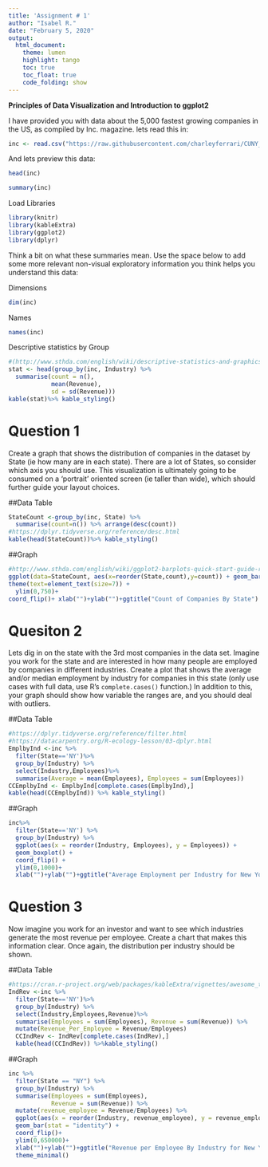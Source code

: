 ---
title: 'Assignment # 1'
author: "Isabel R."
date: "February 5, 2020"
output:
  html_document: 
    theme: lumen
    highlight: tango
    toc: true
    toc_float: true
    code_folding: show
---

**Principles of Data Visualization and Introduction to ggplot2**

I have provided you with data about the 5,000 fastest growing companies in the US, as compiled by Inc. magazine. lets read this in:

```{r}

inc <- read.csv("https://raw.githubusercontent.com/charleyferrari/CUNY_DATA_608/master/module1/Data/inc5000_data.csv", header= TRUE)

```

And lets preview this data:

```{r}

head(inc)

```
```{r}

summary(inc)

```

Load Libraries
```{r, warning=FALSE, message=FALSE}
library(knitr)
library(kableExtra)
library(ggplot2)
library(dplyr)
```

Think a bit on what these summaries mean. Use the space below to add some more relevant non-visual exploratory information you think helps you understand this data:

Dimensions
```{r}
dim(inc)
```
Names
```{r}
names(inc)
```

Descriptive statistics by Group
```{r, message=FALSE}
#(http://www.sthda.com/english/wiki/descriptive-statistics-and-graphics)
stat <- head(group_by(inc, Industry) %>% 
  summarise(count = n(), 
            mean(Revenue),
            sd = sd(Revenue)))
kable(stat)%>% kable_styling()
```



# Question 1

Create a graph that shows the distribution of companies in the dataset by State (ie how many are in each state). There are a lot of States, so consider which axis you should use. This visualization is ultimately going to be consumed on a 'portrait' oriented screen (ie taller than wide), which should further guide your layout choices.

##Data Table
```{r}
StateCount <-group_by(inc, State) %>%
  summarise(count=n()) %>% arrange(desc(count)) 
#https://dplyr.tidyverse.org/reference/desc.html
kable(head(StateCount))%>% kable_styling()
```

##Graph
```{r warning=FALSE}
#http://www.sthda.com/english/wiki/ggplot2-barplots-quick-start-guide-r-software-and-data-visualization
ggplot(data=StateCount, aes(x=reorder(State,count),y=count)) + geom_bar(stat="identity",width = .7) +
theme(text=element_text(size=7)) +
  ylim(0,750)+
coord_flip()+ xlab("")+ylab("")+ggtitle("Count of Companies By State")
```

# Quesiton 2

Lets dig in on the state with the 3rd most companies in the data set. Imagine you work for the state and are interested in how many people are employed by companies in different industries. Create a plot that shows the average and/or median employment by industry for companies in this state (only use cases with full data, use R's `complete.cases()` function.) In addition to this, your graph should show how variable the ranges are, and you should deal with outliers.

##Data Table
```{r}
#https://dplyr.tidyverse.org/reference/filter.html
#https://datacarpentry.org/R-ecology-lesson/03-dplyr.html
EmplbyInd <-inc %>% 
  filter(State=='NY')%>%
  group_by(Industry) %>% 
  select(Industry,Employees)%>%
  summarise(Average = mean(Employees), Employees = sum(Employees))
CCEmplbyInd <- EmplbyInd[complete.cases(EmplbyInd),]
kable(head(CCEmplbyInd)) %>% kable_styling()
```

##Graph
```{r, warning=FALSE}
inc%>%
  filter(State=='NY') %>%
  group_by(Industry) %>%
  ggplot(aes(x = reorder(Industry, Employees), y = Employees)) +
  geom_boxplot() +
  coord_flip() + 
  ylim(0,1000)+
  xlab("")+ylab("")+ggtitle("Average Employment per Industry for New York")
```

# Question 3

Now imagine you work for an investor and want to see which industries generate the most revenue per employee. Create a chart that makes this information clear. Once again, the distribution per industry should be shown.

##Data Table
```{r}
#https://cran.r-project.org/web/packages/kableExtra/vignettes/awesome_table_in_html.html
IndRev <-inc %>% 
  filter(State=='NY')%>%
  group_by(Industry) %>% 
  select(Industry,Employees,Revenue)%>%
  summarise(Employees = sum(Employees), Revenue = sum(Revenue)) %>%
  mutate(Revenue_Per_Employee = Revenue/Employees)
  CCIndRev <- IndRev[complete.cases(IndRev),]
  kable(head(CCIndRev)) %>%kable_styling()
```

##Graph
```{r, warning=FALSE}
inc %>% 
  filter(State == "NY") %>% 
  group_by(Industry) %>% 
  summarise(Employees = sum(Employees),
            Revenue = sum(Revenue)) %>% 
  mutate(revenue_employee = Revenue/Employees) %>% 
  ggplot(aes(x = reorder(Industry, revenue_employee), y = revenue_employee)) +
  geom_bar(stat = "identity") +
  coord_flip()+
  ylim(0,650000)+
  xlab("")+ylab("")+ggtitle("Revenue per Employee By Industry for New York")+
  theme_minimal()
```


